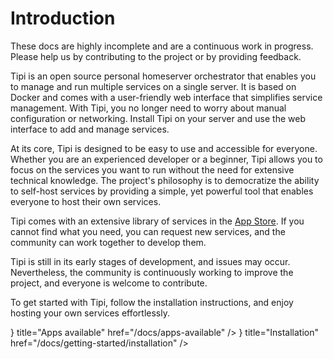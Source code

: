 
# Introduction

<AppScreenshot />

<Callout emoji="🚨">
  These docs are highly incomplete and are a continuous work in progress. Please help us by
  contributing to the project or by providing feedback.
</Callout>

Tipi is an open source personal homeserver orchestrator that enables you to manage and run multiple services on a single server.
It is based on Docker and comes with a user-friendly web interface that simplifies service management.
With Tipi, you no longer need to worry about manual configuration or networking.
Install Tipi on your server and use the web interface to add and manage services.

At its core, Tipi is designed to be easy to use and accessible for everyone.
Whether you are an experienced developer or a beginner, Tipi allows you to focus on the services you want to run without the need for extensive technical knowledge.
The project's philosophy is to democratize the ability to self-host services by providing a simple, yet powerful tool that enables everyone to host their own services.

Tipi comes with an extensive library of services in the [App Store](/docs/apps-available).
If you cannot find what you need, you can request new services, and the community can work together to develop them.

Tipi is still in its early stages of development, and issues may occur. Nevertheless, the community is continuously working to improve the project, and everyone is welcome to contribute.

To get started with Tipi, follow the installation instructions, and enjoy hosting your own services effortlessly.

<Cards>
  <Card icon={<LightBulbIcon />} title="Apps available" href="/docs/apps-available" />
  <Card icon={<WrenchIcon />} title="Installation" href="/docs/getting-started/installation" />
</Cards>
